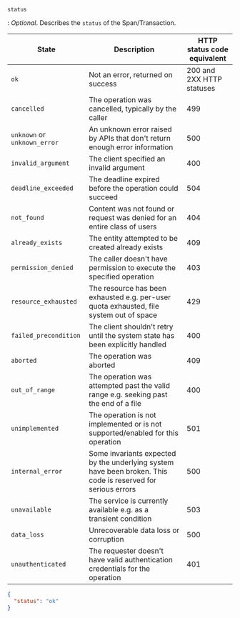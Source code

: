 `status`

: _Optional_. Describes the `status` of the Span/Transaction.

| State                        | Description                                                                                                  | HTTP status code equivalent |
| ---------------------------- | ------------------------------------------------------------------------------------------------------------ | --------------------------- |
| `ok`                         | Not an error, returned on success                                                                            | 200 and 2XX HTTP statuses   |
| `cancelled`                  | The operation was cancelled, typically by the caller                                                         | 499                         |
| `unknown` or `unknown_error` | An unknown error raised by APIs that don't return enough error information                                   | 500                         |
| `invalid_argument`           | The client specified an invalid argument                                                                     | 400                         |
| `deadline_exceeded`          | The deadline expired before the operation could succeed                                                      | 504                         |
| `not_found`                  | Content was not found or request was denied for an entire class of users                                     | 404                         |
| `already_exists`             | The entity attempted to be created already exists                                                            | 409                         |
| `permission_denied`          | The caller doesn't have permission to execute the specified operation                                        | 403                         |
| `resource_exhausted`         | The resource has been exhausted e.g. per-user quota exhausted, file system out of space                      | 429                         |
| `failed_precondition`        | The client shouldn't retry until the system state has been explicitly handled                                | 400                         |
| `aborted`                    | The operation was aborted                                                                                    | 409                         |
| `out_of_range`               | The operation was attempted past the valid range e.g. seeking past the end of a file                         | 400                         |
| `unimplemented`              | The operation is not implemented or is not supported/enabled for this operation                              | 501                         |
| `internal_error`             | Some invariants expected by the underlying system have been broken. This code is reserved for serious errors | 500                         |
| `unavailable`                | The service is currently available e.g. as a transient condition                                             | 503                         |
| `data_loss`                  | Unrecoverable data loss or corruption                                                                        | 500                         |
| `unauthenticated`            | The requester doesn't have valid authentication credentials for the operation                                | 401                         |

```json
{
  "status": "ok"
}
```
